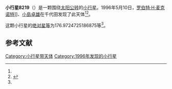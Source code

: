 {{Infobox planet
| bgcolour = #FFFFC0
| name = 8219
| symbol = 
| image = 
| caption = 
| discovery = yes
| discovery_ref = 
| discoverer = [[罗伯特·H·麦克诺特|罗伯特·H·麦克诺特]]]]、[[小島卓雄|小島卓雄]]
| discovery_site = [[千代田|千代田]] 
| discovered = 1996年5月10日
| designations = yes
| mp_name = 
| named_after = 
| alt_names = 1996 JL/ 1974 SW3 / 1974 TW1 / 1979 YU3 / 1983 RP6 / 1988 SV4 / 1993 UG3
| mp_category = [[主带小行星|主带小行星]]
| orbit_ref = <ref name="a">[http://ssd.jpl.nasa.gov/sbdb.cgi?sstr=8219 8219] {{Wayback|url=http://ssd.jpl.nasa.gov/sbdb.cgi?sstr=8219 |date=20210815194212 }}，小行星數據庫瀏覽器（JPL Small-Body Database Browser）－[[美国国家航空航天局|美国国家航空航天局]]喷气推进实验室</ref>
| epoch = 2456400.5 (2013年4月18日更新)
| aphelion = {{convert|3.240948156261968|AU|km|3|abbr=on|lk=out}}
| perihelion = {{convert|2.317660950385714|AU|km|3|abbr=on}}
| semimajor = {{convert|2.779304553323841|AU|km|3|abbr=on}}
| eccentricity = 0.166100402
| period = 1692.398514 [[日|日]]<br />4.63[[儒略年|儒略年]]
| avg_speed = 
| inclination = 8.973604166724661
| asc_node = 208.4899720168399
| mean_anomaly = 
| arg_peri = 176.9724725186875
| satellites = 
| physical_characteristics = yes
| dimensions = 
| mass = 
| density = 
| surface_grav = 
| escape_velocity = 
| sidereal_day = 
| axial_tilt = 
| pole_ecliptic_lat = 
| pole_ecliptic_lon = 
| albedo = 
| temperatures= 
| temp_name1 = 
| mean_temp_1 = 
| max_temp_1 = 
| temp_name2 = 
| max_temp_2 = 
| spectral_type = 
| abs_magnitude = 176.9724725186875
}}

'''小行星8219'''（{{lang-en|8219}}）是一颗围绕[[太阳|太阳]][[公转|公转]]的[[小行星|小行星]]。1996年5月10日，[[罗伯特·H·麦克诺特|罗伯特·H·麦克诺特]]]]、[[小島卓雄|小島卓雄]]在千代田发现了此天体<ref name="a" /><ref>{{cite news|title=小行星列表|url=http://cfa-www.harvard.edu/iau/lists/NumberedMPs.txt|accessdate=2013-07-08|newspaper=哈佛大学|archive-date=2008-05-17|archive-url=https://web.archive.org/web/20080517010638/http://cfa-www.harvard.edu/iau/lists/NumberedMPs.txt|dead-url=no}}</ref>。

这颗小行星的[[绝对星等|绝对星等]]为176.9724725186875等<ref name="a" />。

==参考文献==
{{reflist}}
{{Minor Planet Number|[[小行星8218|小行星8218]]|[[小行星8220|小行星8220]]}}

{{小天体}}

[[Category:小行星带天体|Category:小行星带天体]]
[[Category:1996年发现的小行星|Category:1996年发现的小行星]]

{{asteroid-stub}}